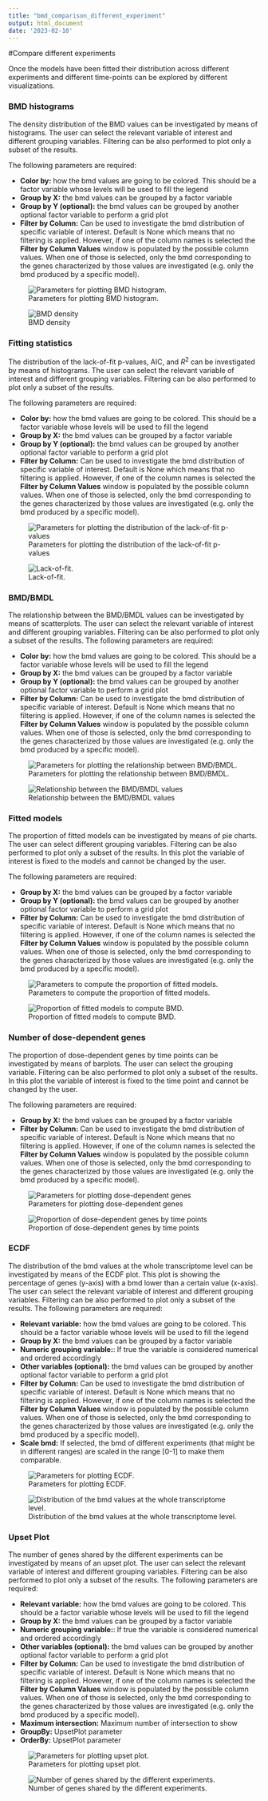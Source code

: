 ```yaml
---
title: "bmd_comparison_different_experiment"
output: html_document
date: '2023-02-10'
---
```


#Compare different experiments

Once the models have been fitted their distribution across different experiments and different time-points can be explored by different visualizations. 

### BMD histograms

The density distribution of the BMD values can be investigated by means of histograms. The user can select the relevant variable of interest and different grouping variables. Filtering can be also performed to plot only a subset of the results.

The following parameters are required:

- **Color by:** how the bmd values are going to be colored. This should be a factor variable whose levels will be used to fill the legend
- **Group by X:** the bmd values can be grouped by a factor variable
- **Group by Y (optional):** the bmd values can be grouped by another optional factor variable to perform a grid plot
- **Filter by Column:** Can be used to investigate the bmd distribution of specific variable of interest. Default is None which means that no filtering is applied. However, if one of the column names is selected the **Filter by Column Values** window is populated by the possible column values. When one of those is selected, only the bmd corresponding to the genes characterized by those values are investigated (e.g. only the bmd produced by a specific model).

![Parameters for plotting BMD histogram.](imgs/bmd_analysis/comparison/bmd_values_hist.png)

![BMD density](imgs/bmd_analysis/results/bmd_dist.png)


### Fitting statistics

The distribution of the lack-of-fit p-values, AIC, and $R^2$ can be investigated by means of histograms. The user can select the relevant variable of interest and different grouping variables. Filtering can be also performed to plot only a subset of the results.

The following parameters are required:

- **Color by:** how the bmd values are going to be colored. This should be a factor variable whose levels will be used to fill the legend
- **Group by X:** the bmd values can be grouped by a factor variable
- **Group by Y (optional):** the bmd values can be grouped by another optional factor variable to perform a grid plot
- **Filter by Column:** Can be used to investigate the bmd distribution of specific variable of interest. Default is None which means that no filtering is applied. However, if one of the column names is selected the **Filter by Column Values** window is populated by the possible column values. When one of those is selected, only the bmd corresponding to the genes characterized by those values are investigated (e.g. only the bmd produced by a specific model).

![Parameters for plotting the distribution of the lack-of-fit p-values](imgs/bmd_analysis/comparison/lof.png)

![Lack-of-fit.](imgs/bmd_analysis/results/lof.png)

### BMD/BMDL
The relationship between the BMD/BMDL values can be investigated by means of scatterplots. The user can select the relevant variable of interest and different grouping variables. Filtering can be also performed to plot only a subset of the results.
The following parameters are required:

- **Color by:** how the bmd values are going to be colored. This should be a factor variable whose levels will be used to fill the legend
- **Group by X:** the bmd values can be grouped by a factor variable
- **Group by Y (optional):** the bmd values can be grouped by another optional factor variable to perform a grid plot
- **Filter by Column:** Can be used to investigate the bmd distribution of specific variable of interest. Default is None which means that no filtering is applied. However, if one of the column names is selected the **Filter by Column Values** window is populated by the possible column values. When one of those is selected, only the bmd corresponding to the genes characterized by those values are investigated (e.g. only the bmd produced by a specific model).

![Parameters for plotting the relationship between BMD/BMDL.](imgs/bmd_analysis/comparison/bmd_bmdl.png)

![Relationship between the BMD/BMDL values](imgs/bmd_analysis/results/bmd_bmdl.png)


### Fitted models
The proportion of fitted models can be investigated by means of pie charts. The user can select different grouping variables. Filtering can be also performed to plot only a subset of the results. In this plot the variable of interest is fixed to the models and cannot be changed by the user.

The following parameters are required:

- **Group by X:** the bmd values can be grouped by a factor variable
- **Group by Y (optional):** the bmd values can be grouped by another optional factor variable to perform a grid plot
- **Filter by Column:** Can be used to investigate the bmd distribution of specific variable of interest. Default is None which means that no filtering is applied. However, if one of the column names is selected the **Filter by Column Values** window is populated by the possible column values. When one of those is selected, only the bmd corresponding to the genes characterized by those values are investigated (e.g. only the bmd produced by a specific model).

![Parameters to compute the proportion of fitted models.](imgs/bmd_analysis/comparison/bmd_fitted_models.png)

![Proportion of fitted models to compute BMD.](imgs/bmd_analysis/results/bmd_plotted_model.png)



### Number of dose-dependent genes
The proportion of dose-dependent genes by time points can be investigated by means of barplots. The user can select the grouping variable. Filtering can be also performed to plot only a subset of the results. In this plot the variable of interest is fixed to the time point and cannot be changed by the user.

The following parameters are required:

- **Group by X:** the bmd values can be grouped by a factor variable
- **Filter by Column:** Can be used to investigate the bmd distribution of specific variable of interest. Default is None which means that no filtering is applied. However, if one of the column names is selected the **Filter by Column Values** window is populated by the possible column values. When one of those is selected, only the bmd corresponding to the genes characterized by those values are investigated (e.g. only the bmd produced by a specific model).


![Parameters for plotting dose-dependent genes](imgs/bmd_analysis/comparison/bmd_ddgenes.png)

![Proportion of dose-dependent genes by time points](imgs/bmd_analysis/results/bmd_ngenes_plot.png)


### ECDF
The distribution of the bmd values at the whole transcriptome level can be investigated by means of the ECDF plot. This plot is showing the percentage of genes (y-axis) with a bmd lower than a certain value (x-axis). The user can select the relevant variable of interest and different grouping variables. Filtering can be also performed to plot only a subset of the results.
The following parameters are required:

- **Relevant variable:** how the bmd values are going to be colored. This should be a factor variable whose levels will be used to fill the legend
- **Group by X:** the bmd values can be grouped by a factor variable
- **Numeric grouping variable:**: If true the variable is considered numerical and ordered accordingly 
- **Other variables (optional):** the bmd values can be grouped by another optional factor variable to perform a grid plot
- **Filter by Column:** Can be used to investigate the bmd distribution of specific variable of interest. Default is None which means that no filtering is applied. However, if one of the column names is selected the **Filter by Column Values** window is populated by the possible column values. When one of those is selected, only the bmd corresponding to the genes characterized by those values are investigated (e.g. only the bmd produced by a specific model).
- **Scale bmd:** If selected, the bmd of different experiments (that might be in different ranges) are scaled in the range [0-1] to make them comparable.

![Parameters for plotting ECDF.](imgs/bmd_analysis/comparison/bmd_ecdf.png)

![Distribution of the bmd values at the whole transcriptome level.](imgs/bmd_analysis/results/bmd_ecdf_plot.png)


### Upset Plot
The number of genes shared by the different experiments can be investigated by means of an upset plot.  The user can select the relevant variable of interest and different grouping variables. Filtering can be also performed to plot only a subset of the results.
The following parameters are required:

- **Relevant variable:** how the bmd values are going to be colored. This should be a factor variable whose levels will be used to fill the legend
- **Group by X:** the bmd values can be grouped by a factor variable
- **Numeric grouping variable:**: If true the variable is considered numerical and ordered accordingly 
- **Other variables (optional):** the bmd values can be grouped by another optional factor variable to perform a grid plot
- **Filter by Column:** Can be used to investigate the bmd distribution of specific variable of interest. Default is None which means that no filtering is applied. However, if one of the column names is selected the **Filter by Column Values** window is populated by the possible column values. When one of those is selected, only the bmd corresponding to the genes characterized by those values are investigated (e.g. only the bmd produced by a specific model).
- **Maximum intersection:** Maximum number of intersection to show
- **GroupBy:** UpsetPlot parameter
- **OrderBy:** UpsetPlot parameter

![Parameters for plotting upset plot.](imgs/bmd_analysis/comparison/bmd_upset.png)

![Number of genes shared by the different experiments.](imgs/bmd_analysis/results/bmd_upset_plot.png)


